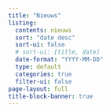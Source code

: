 ```yaml
---
title: "Nieuws"
listing:
  contents: nieuws
  sort: "date desc"
  sort-ui: false
  # sort-ui: [title, date]
  date-format: "YYYY-MM-DD"
  type: default
  categories: true
  filter-ui: false
page-layout: full
title-block-banner: true
---
```

